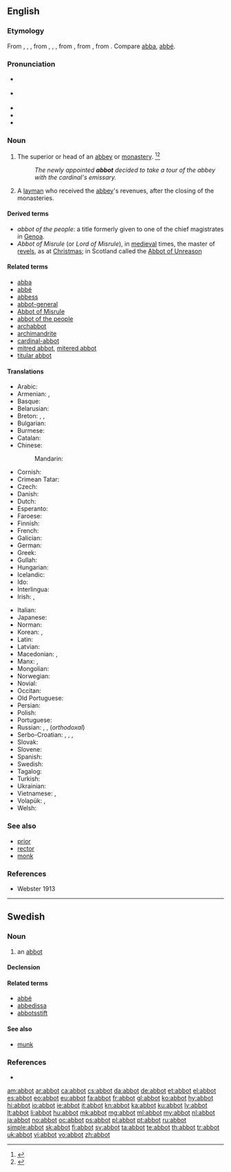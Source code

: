 {{also|Abbot}}
==English==

===Etymology===
From {{etyl|enm|en}} {{m|ang|abbot}}, {{m|enm|abbod}}, {{m|enm|abbed}}, from {{etyl|ang|en}} {{m|ang|abbat}}, {{m|ang|abbad}}, {{m|ang|abbod}}, from {{etyl|la|en}} {{m|la|abbās||father}}, from {{etyl|grc|en}} {{m|grc|ἀββᾶς|sc=polytonic}}, from {{etyl|arc|en}} {{m|arc|אבא||father|tr=’abbā|sc=Hebr}}. Compare [[abba]], [[abbé]].

===Pronunciation===
* {{a|RP}} {{IPA|/ˈæb.ət/|lang=en}}
* {{a|GenAm}} {{IPA|/ˈæb.ət/|lang=en}}
* {{audio|en-us-abbot.ogg|Audio (US)|lang=en}}
* {{homophones|Abbot|lang=en}}
* {{rhymes|æbət|lang=en}}

===Noun===
{{en-noun}}

# The superior or head of an [[abbey]] or [[monastery]]. {{defdate|First attested around the early 12<sup>th</sup> century.}}<ref>{{R:CDOE|page=2}}</ref><ref>{{R:SOED5|page=3}}</ref>
#: ''The newly appointed '''abbot''' decided to take a tour of the abbey with the cardinal's emissary.''
# A [[layman]] who received the [[abbey]]'s revenues, after the closing of the monasteries.

====Derived terms====
* ''abbot of the people'': a title formerly given to one of the chief magistrates in [[Genoa]].
* ''Abbot of Misrule'' (or ''Lord of Misrule''), in [[medieval]] times, the master of [[revels]], as at [[Christmas]]; in Scotland called the [[Abbot of Unreason]]

====Related terms====
* [[abba]]
* [[abbé]]
* [[abbess]]
* [[abbot-general]]
* [[Abbot of Misrule]]
* [[abbot of the people]]
* [[archabbot]]
* [[archimandrite]]
* [[cardinal-abbot]]
* [[mitred abbot]], [[mitered abbot]]
* [[titular abbot]]

====Translations====
{{trans-top|superior or head of an abbey or monastery}}
* Arabic: {{t|ar|رَئِيس الدَيْر}}
* Armenian: {{t+|hy|աբբահայր|sc=Armn}}, {{t+|hy|աբբա|sc=Armn}}
* Basque: {{t+|eu|abade}}
* Belarusian: {{t|be|аба́т|m|sc=Cyrl}}
* Breton: {{t+|br|abad|m}}, {{t+|br|ebed}}, {{t+|br|abaded|p}}
* Bulgarian: {{t+|bg|игумен}}
* Burmese: {{t+|my|ဆရာတော်|sc=Mymr}}
* Catalan: {{t+|ca|abat}}
* Chinese:
*: Mandarin: {{t+|cmn|方丈|tr=fāngzhàng|sc=Hani}}
* Cornish: {{t|kw|abas|m}}
* Crimean Tatar: {{t|crh|abbat}}
* Czech: {{t+|cs|opat|m}}
* Danish: {{t+|da|abbed}}
* Dutch: {{t+|nl|abt}}
* Esperanto: {{t+|eo|abato}}
* Faroese: {{t|fo|abbati|m}}
* Finnish: {{t+|fi|apotti}}
* French: {{t+|fr|abbé|m}}
* Galician: {{t+|gl|abade|m}}
* German: {{t+|de|Abt|m}}
* Greek: {{t+|el|ηγούμενος}}
* Gullah: {{t|gul|aabut}}
* Hungarian: {{t+|hu|apát}}
* Icelandic: {{t+|is|ábóti|m}}
* Ido: {{t+|io|abado}}
* Interlingua: {{t|ia|abbate}}
* Irish: {{t|ga|ab|m}}, {{t|ga|luamh|m}}
{{trans-mid}}
* Italian: {{t+|it|abate|m}}
* Japanese: {{t|ja|修道院長|tr=shūdōinchō|sc=Jpan}}
* Norman: {{t|nrf|abbé|m}}
* Korean: {{t|ko|승정|tr=僧正, seungjeong|sc=Hang}}, {{t|ko|수도원장|tr=修道院長, sudowonjang|sc=Hang}}
* Latin: {{t|la|abbas|m}}
* Latvian: {{t+|lv|abats|m}}
* Macedonian: {{t|mk|опат|m}}, {{t|mk|игумен|m}}
* Manx: {{t|gv|abb|m}}, {{t|gv|fer-reill abban|m}}
* Mongolian: {{t+|mn|хамба лам|sc=Cyrl}}
* Norwegian: {{t+|no|abbed}}
* Novial: {{qualifier|male}} {{t|nov|abato}}
* Occitan: {{t+|oc|abat|m}}
* Old Portuguese: {{t|roa-opt|abade|m}}
* Persian: {{t|fa|راهب بزرگ|tr=raheb-e bozorg|sc=fa-Arab}}
* Polish: {{t+|pl|opat|m-pr}}
* Portuguese: {{t+|pt|abade|m}}
* Russian: {{t+|ru|абба́т|m}}, {{t+|ru|настоя́тель|m}}, {{t+|ru|игу́мен|m}} (''orthodoxal'')
* Serbo-Croatian: {{t|sh|игуман|m}}, {{t+|sh|iguman|m}}, {{t|sh|опат|m}}, {{t+|sh|opat|m}}
* Slovak: {{t+|sk|opát|m}}
* Slovene: {{t+|sl|opat|m}}
* Spanish: {{t+|es|abad|m}}
* Swedish: {{t+|sv|abbot}}
* Tagalog: {{t+|tl|abad}}
* Turkish: {{t+|tr|başrahip}}
* Ukrainian: {{t+|uk|аба́т|m}}
* Vietnamese: {{t-check|vi|([[cha]]) [[trưởng tu viện]]}}<!-- is this okay? -->, {{t-check|vi|[[viện chủ]] [[tu viện]]}} <!-- was "[[viện chủ]] [[tu viện]]" - assumed sum-of-parts; if an idiom, remove the embedded wikilinks to the individual words. see [[User:Kephir/gadgets/xte#Translation_fixing]] -->
* Volapük: {{qualifier|male or female}} {{t+|vo|lepädan}}, {{qualifier|male}} {{t|vo|hilepädan}}
* Welsh: {{t+|cy|abad|m}}
{{trans-bottom}}

===See also===
* [[prior]]
* [[rector]]
* [[monk]]

===References===
<references/>
* Webster 1913

----

==Swedish==

===Noun===
{{sv-noun|c}}

# an [[#English|abbot]]

====Declension====
{{sv-infl-noun-c-ar}}

====Related terms====
* [[abbé]]
* [[abbedissa]]
* [[abbotsstift]]

====See also====
* [[munk]]

===References===
* {{R:SAOL}}

[[am:abbot]]
[[ar:abbot]]
[[ca:abbot]]
[[cs:abbot]]
[[da:abbot]]
[[de:abbot]]
[[et:abbot]]
[[el:abbot]]
[[es:abbot]]
[[eo:abbot]]
[[eu:abbot]]
[[fa:abbot]]
[[fr:abbot]]
[[gl:abbot]]
[[ko:abbot]]
[[hy:abbot]]
[[hi:abbot]]
[[io:abbot]]
[[ie:abbot]]
[[it:abbot]]
[[kn:abbot]]
[[ka:abbot]]
[[ku:abbot]]
[[lv:abbot]]
[[lt:abbot]]
[[li:abbot]]
[[hu:abbot]]
[[mk:abbot]]
[[mg:abbot]]
[[ml:abbot]]
[[my:abbot]]
[[nl:abbot]]
[[ja:abbot]]
[[no:abbot]]
[[oc:abbot]]
[[ps:abbot]]
[[pl:abbot]]
[[pt:abbot]]
[[ru:abbot]]
[[simple:abbot]]
[[sk:abbot]]
[[fi:abbot]]
[[sv:abbot]]
[[ta:abbot]]
[[te:abbot]]
[[th:abbot]]
[[tr:abbot]]
[[uk:abbot]]
[[vi:abbot]]
[[vo:abbot]]
[[zh:abbot]]
